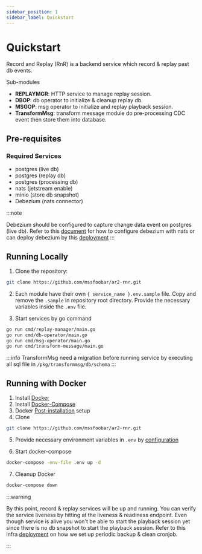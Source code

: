 ```yaml
---
sidebar_position: 1
sidebar_label: Quickstart
---
```


# Quickstart
Record and Replay (RnR) is a backend service which record & replay past db events.

Sub-modules

- **REPLAYMGR**: HTTP service to manage replay session.
- **DBOP**: db operator to initialize & cleanup replay db.
- **MSGOP**: msg operator to initialize and replay playback session.
- **TransformMsg**: transform message module do pre-processing CDC event then store them into database.

## Pre-requisites

### Required Services

- postgres (live db)
- postgres (replay db)
- postgres (processing db)
- nats (jetstream enable)
- minio (store db snapshot)
- Debezium (nats connector)

:::note

Debezium should be configured to capture change data event on postgres (live db).
Refer to this [document](https://natsbyexample.com/examples/integrations/debezium/cli) for how to configure debezium with nats 
or can deploy debezium by this [deployment](/docs/modules/rnr/deployment/debezium.mdx)
:::

## Running Locally

1. Clone the repository:

```bash
git clone https://github.com/mssfoobar/ar2-rnr.git
```

2. Each module have their own `{ service_name }.env.sample` file.
   Copy and remove the `.sample` in repository root directory. Provide the necessary variables inside the `.env` file.

3. Start services by go command

```bash
go run cmd/replay-manager/main.go
go run cmd/db-operator/main.go
go run cmd/msg-operator/main.go
go run cmd/transform-message/main.go 
```

:::info
TransformMsg need a migration before running service by executing all sql file in `/pkg/transformmsg/db/schema`
:::
## Running with Docker

1. Install [Docker](https://docs.docker.com/desktop/install/ubuntu/)
2. Install [Docker-Compose](https://docs.docker.com/compose/install/linux/)
3. Docker [Post-installation](https://docs.docker.com/engine/install/linux-postinstall/) setup
4. Clone

```bash
git clone https://github.com/mssfoobar/ar2-rnr.git
```

5. Provide necessary environment variables in `.env` by [configuration](/docs/modules/rnr/configuration/record-and-replay.mdx) 

6. Start docker-compose

```bash
docker-compose -env-file .env up -d
```

7. Cleanup Docker

```bash
docker-compose down
```

:::warning

By this point, record & replay services will be up and running.
You can verify the service liveness by hitting at the liveness & readiness endpoint.
Even though service is alive you won't be able to start the playback session yet since there is no db snapshot to start the playback session.
Refer to this infra [deployment](/docs/modules/rnr/deployment/backup-cleanup-cronjob.mdx) on how we set up periodic backup & clean cronjob.

:::
